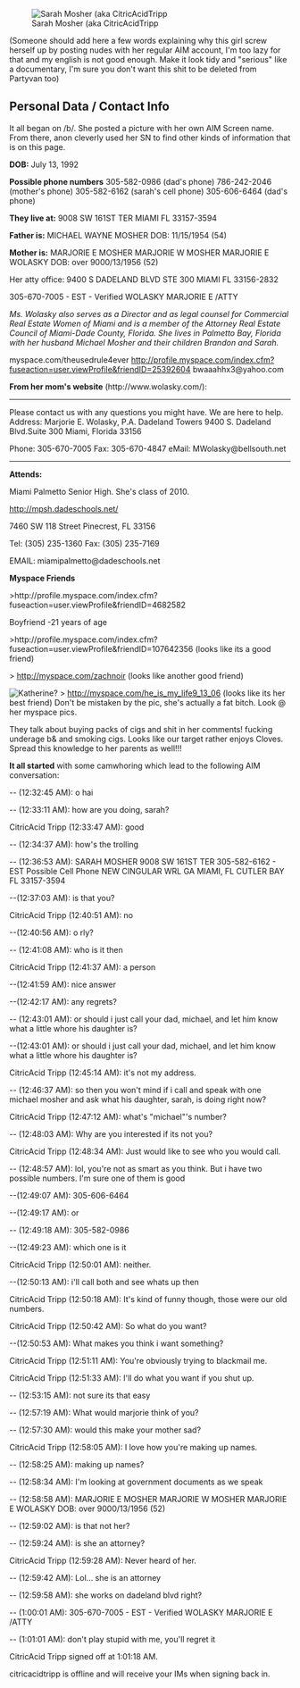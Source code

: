 [[Image:Sarah_mosher.jpg|thumb|Sarah Mosher (aka CitricAcidTripp]]

(Someone should add here a few words explaining why this girl screw herself up by posting nudes with her regular AIM account, I'm too lazy for that and my english is not good enough. Make it look tidy and "serious" like a documentary, I'm sure you don't want this shit to be deleted from Partyvan too)

=='''Personal Data / Contact Info'''==

It all began on /b/. She posted a picture with her own AIM Screen name. From there, anon cleverly used her SN to find other kinds of information that is on this page.

'''DOB:''' July 13, 1992

'''Possible phone numbers'''
305-582-0986 (dad's phone)
786-242-2046 (mother's phone)
305-582-6162 (sarah's cell phone)
305-606-6464 (dad's phone)

'''They live at:'''
9008 SW 161ST TER
MIAMI FL 33157-3594

'''Father is:'''
MICHAEL WAYNE MOSHER
DOB: 11/15/1954 (54)

'''Mother is:'''
MARJORIE E MOSHER
MARJORIE W MOSHER
MARJORIE E WOLASKY
DOB: over 9000/13/1956 (52)

Her atty office:
9400 S DADELAND BLVD STE 300
MIAMI FL 33156-2832

305-670-7005 - EST - Verified
WOLASKY MARJORIE E /ATTY

''Ms. Wolasky also serves as a Director and as legal counsel for Commercial Real Estate Women of Miami and is a member of the Attorney Real Estate Council of Miami-Dade County, Florida. She lives in Palmetto Bay, Florida with her husband Michael Mosher and their children Brandon and Sarah.''

myspace.com/theusedrule4ever
http://profile.myspace.com/index.cfm?fuseaction=user.viewProfile&friendID=25392604
bwaaahhx3@yahoo.com

'''From her mom's website''' (http://www.wolasky.com/):
---------------------------------------
Please contact us with any questions you might have. We are here to help.
Address: Marjorie E. Wolasky, P.A.
Dadeland Towers
9400 S. Dadeland Blvd.Suite 300
Miami, Florida 33156


Phone: 305-670-7005
Fax: 305-670-4847
eMail: MWolasky@bellsouth.net

---------------------------------------
'''Attends:'''

Miami Palmetto Senior High. She's class of 2010.

http://mpsh.dadeschools.net/

7460 SW 118 Street
Pinecrest, FL 33156

Tel: (305) 235-1360
Fax: (305) 235-7169

EMAIL: miamipalmetto@dadeschools.net


'''Myspace Friends'''

>http://profile.myspace.com/index.cfm?fuseaction=user.viewProfile&friendID=4682582

Boyfriend -21 years of age


>http://profile.myspace.com/index.cfm?fuseaction=user.viewProfile&friendID=107642356
(looks like its a good friend)

> http://myspace.com/zachnoir
(looks like another good friend)

<p>
[[Image:Katherine.jpg|thumb|left|Katherine?]]
> http://myspace.com/he_is_my_life9_13_06
(looks like its her best friend)
Don't be mistaken by the pic, she's actually a fat bitch. Look @ her myspace pics.

</p>
They talk about buying packs of cigs and shit in her comments! fucking underage b& and smoking cigs. Looks like our target rather enjoys Cloves. Spread this knowledge to her parents as well!!!


'''It all started''' with some camwhoring which lead to the following AIM conversation:

<p>-- (12:32:45 AM): o hai</p>
<p>-- (12:33:11 AM): how are you doing, sarah?</p>
<p>CitricAcid Tripp (12:33:47 AM): good</p>
<p>-- (12:34:37 AM): how's the trolling</p>
<p>-- (12:36:53 AM): SARAH MOSHER 9008 SW 161ST TER 305-582-6162 - EST
Possible Cell Phone
NEW CINGULAR WRL GA
MIAMI, FL
CUTLER BAY FL 33157-3594</p>
<p>--(12:37:03 AM): is that you?</p>
<p>CitricAcid Tripp (12:40:51 AM): no</p>
<p>--(12:40:56 AM): o rly?</p>
<p>-- (12:41:08 AM): who is it then</p>
<p>CitricAcid Tripp (12:41:37 AM): a person</p>
<p>--(12:41:59 AM): nice answer</p>
<p>--(12:42:17 AM): any regrets?</p>
<p>-- (12:43:01 AM): or should i just call your dad, michael, and let him know what a little whore his daughter is?</p>
<p>--(12:43:01 AM): or should i just call your dad, michael, and let him know what a little whore his daughter is?</p>
<p>CitricAcid Tripp (12:45:14 AM): it's not my address.</p>
<p>-- (12:46:37 AM): so then you won't mind if i call and speak with one michael mosher and ask what his daughter, sarah, is doing right now?</p>
<p>CitricAcid Tripp (12:47:12 AM): what's "michael"'s number?</p>
<p>-- (12:48:03 AM): Why are you interested if its not you?</p>
<p>CitricAcid Tripp (12:48:34 AM): Just would like to see who you would call.</p>
<p>-- (12:48:57 AM): lol, you're not as smart as you think. But i have two possible numbers. I'm sure one of them is good</p>
<p>--(12:49:07 AM): 305-606-6464</p>
<p>--(12:49:17 AM): or</p>
<p>-- (12:49:18 AM): 305-582-0986</p>
<p>--(12:49:23 AM): which one is it</p>
<p>CitricAcid Tripp (12:50:01 AM): neither.</p>
<p>--(12:50:13 AM): i'll call both and see whats up then</p>
<p>CitricAcid Tripp (12:50:18 AM): It's kind of funny though, those were our old numbers.</p>
<p>CitricAcid Tripp (12:50:42 AM): So what do you want?</p>
<p>--(12:50:53 AM): What makes you think i want something?</p>
<p>CitricAcid Tripp (12:51:11 AM): You're obviously trying to blackmail me.</p>
<p>CitricAcid Tripp (12:51:33 AM): I'll do what you want if you shut up.</p>
<p>-- (12:53:15 AM): not sure its that easy</p>
<p>-- (12:57:19 AM): What would marjorie think of you?</p>
<p>-- (12:57:30 AM): would this make your mother sad?</p>
<p>CitricAcid Tripp (12:58:05 AM): I love how you're making up names.</p>
<p>-- (12:58:25 AM): making up names?</p>
<p>-- (12:58:34 AM): I'm looking at government documents as we speak</p>
<p>-- (12:58:58 AM): MARJORIE E MOSHER
MARJORIE W MOSHER
MARJORIE E WOLASKY
DOB: over 9000/13/1956 (52)</p>
<p>-- (12:59:02 AM): is that not her?</p>
<p>-- (12:59:24 AM): is she an attorney?</p>
<p>CitricAcid Tripp (12:59:28 AM): Never heard of her.</p>
<p>-- (12:59:42 AM): Lol... she is an attorney</p>
<p>-- (12:59:58 AM): she works on dadeland blvd right?</p>
<p>-- (1:00:01 AM): 305-670-7005 - EST - Verified
WOLASKY MARJORIE E /ATTY</p>
<p>-- (1:01:01 AM): don't play stupid with me, you'll regret it</p>
<p>CitricAcid Tripp signed off at 1:01:18 AM.</p>
<p>citricacidtripp is offline and will receive your IMs when signing back in.</p>